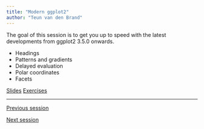 ```yaml
---
title: "Modern ggplot2"
author: "Teun van den Brand"
---
```


The goal of this session is to get you up to speed with the latest developments from ggplot2 3.5.0 onwards.

* Headings
* Patterns and gradients
* Delayed evaluation
* Polar coordinates
* Facets

::: {.text-center .plain}
:::::: {.btn-group}
[Slides](../slides/2_ggplot2.qmd){.btn .btn-primary role="button"}
[Exercises](../exercises/2_ggplot2.qmd){.btn .btn-success role="button"}
::::::
:::

---

::: {.d-flex .justify-content-between}
[<i class="bi bi-caret-left"></i> Previous session](../sessions/1_introduction.qmd){.btn .btn-sm .btn-outline-secondary role="button"}

[Next session <i class="bi bi-caret-right"></i>](../sessions/3_text_fonts.qmd){.btn .btn-sm .btn-outline-secondary role="button"}
:::
